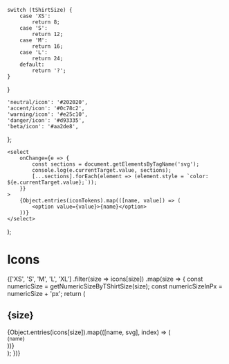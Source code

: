 

<Meta title="Icons" />

	switch (tShirtSize) {
		case 'XS':
			return 8;
		case 'S':
			return 12;
		case 'M':
			return 16;
		case 'L':
			return 24;
		default:
			return '?';
	}
}

	'neutral/icon': '#202020',
	'accent/icon': '#0c78c2',
	'warning/icon': '#e25c10',
	'danger/icon': '#d93335',
	'beta/icon': '#aa2de8',
};

	<select
		onChange={e => {
			const sections = document.getElementsByTagName('svg');
			console.log(e.currentTarget.value, sections);
			[...sections].forEach(element => (element.style = `color: ${e.currentTarget.value};`));
		}}
	>
		{Object.entries(iconTokens).map(([name, value]) => (
			<option value={value}>{name}</option>
		))}
	</select>
);

# Icons

<div>
    <IconColorTokenSelect />
    {['XS', 'S', 'M', 'L', 'XL']
    	.filter(size => icons[size])
    	.map(size => {
    		const numericSize = getNumericSizeByTShirtSize(size);
    		const numericSizeInPx = numericSize + 'px';
    		return (
    			<section
    				style={{
    					margin: '50px 0',
    					width: '100%',
    					display: 'flex',
    					flexDirection: 'column',
    				}}
    			>
    				<h2>{size}</h2>
    				<div
    					style={{
    						display: 'grid',
    						width: '100%',
    						gridTemplateColumns: 'repeat(10, 1fr)',
    						gap: '10px',
    						gridAutoRows: 'minmax(100px, auto)',
    					}}
    				>
    					{Object.entries(icons[size]).map(([name, svg], index) => (
    						<div
    							key={index}
    							style={{
    								display: 'flex',
    								flexDirection: 'column',
    								alignItems: 'center',
    								justifyContent: 'center',
    							}}
    						>
    							<div
    								style={{
    									display: 'flex',
    									alignItems: 'center',
    									justifyContent: 'center',
    									height: '5rem',
    									width: '5rem',
    									borderRadius: '50%',
    									boxShadow: '0rem 0.2rem 0.6rem 0rem hsla(0,0%,0%,0.3)',
    								}}
    							>
    								<span
    									style={{
    										display: 'flex',
    										alignItems: 'center',
    										justifyContent: 'center',
    										width: numericSizeInPx,
    										height: numericSizeInPx,
    									}}
    									dangerouslySetInnerHTML={{
    										__html: svg.replaceAll(iconTokens['neutral/icon'], 'currentColor'),
    									}}
    								/>
    							</div>
    							<small style={{ marginTop: '1rem', fontSize: '1rem' }}>{name}</small>
    						</div>
    					))}
    				</div>
    			</section>
    		);
    	})}

</div>
